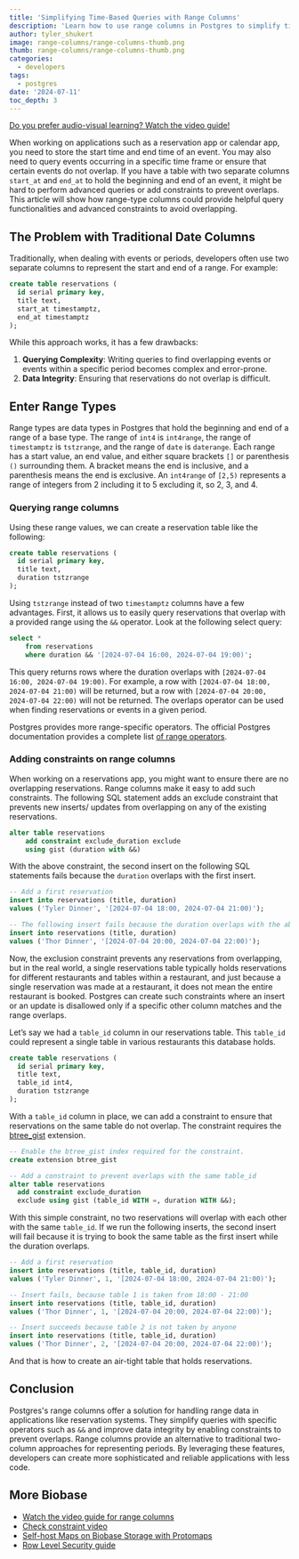 ```yaml
---
title: 'Simplifying Time-Based Queries with Range Columns'
description: 'Learn how to use range columns in Postgres to simplify time-based queries and add constraints to prevent overlaps.'
author: tyler_shukert
image: range-columns/range-columns-thumb.png
thumb: range-columns/range-columns-thumb.png
categories:
  - developers
tags:
  - postgres
date: '2024-07-11'
toc_depth: 3
---
```


<Admonition>

[Do you prefer audio-visual learning? Watch the video guide!](https://youtu.be/eG_9lZrrbEY?si=MtTQsKZrzMinU536)

</Admonition>

When working on applications such as a reservation app or calendar app, you need to store the start time and end time of an event. You may also need to query events occurring in a specific time frame or ensure that certain events do not overlap. If you have a table with two separate columns `start_at` and `end_at` to hold the beginning and end of an event, it might be hard to perform advanced queries or add constraints to prevent overlaps. This article will show how range-type columns could provide helpful query functionalities and advanced constraints to avoid overlapping.

## The Problem with Traditional Date Columns

Traditionally, when dealing with events or periods, developers often use two separate columns to represent the start and end of a range. For example:

```sql
create table reservations (
  id serial primary key,
  title text,
  start_at timestamptz,
  end_at timestamptz
);
```

While this approach works, it has a few drawbacks:

1. **Querying Complexity**: Writing queries to find overlapping events or events within a specific period becomes complex and error-prone.
2. **Data Integrity**: Ensuring that reservations do not overlap is difficult.

## Enter Range Types

Range types are data types in Postgres that hold the beginning and end of a range of a base type. The range of `int4` is `int4range`, the range of `timestamptz` is `tstzrange`, and the range of `date` is `daterange`. Each range has a start value, an end value, and either square brackets `[]` or parenthesis `()` surrounding them. A bracket means the end is inclusive, and a parenthesis means the end is exclusive. An `int4range` of `[2,5)` represents a range of integers from 2 including it to 5 excluding it, so 2, 3, and 4.

### Querying range columns

Using these range values, we can create a reservation table like the following:

```sql
create table reservations (
  id serial primary key,
  title text,
  duration tstzrange
);
```

Using `tstzrange` instead of two `timestamptz` columns have a few advantages. First, it allows us to easily query reservations that overlap with a provided range using the `&&` operator. Look at the following select query:

```sql
select *
	from reservations
	where duration && '[2024-07-04 16:00, 2024-07-04 19:00)';
```

This query returns rows where the duration overlaps with `[2024-07-04 16:00, 2024-07-04 19:00)`. For example, a row with `[2024-07-04 18:00, 2024-07-04 21:00)` will be returned, but a row with `[2024-07-04 20:00, 2024-07-04 22:00)` will not be returned. The overlaps operator can be used when finding reservations or events in a given period.

Postgres provides more range-specific operators. The official Postgres documentation provides a complete list [of range operators](https://www.postgresql.org/docs/9.3/functions-range.html).

### Adding constraints on range columns

When working on a reservations app, you might want to ensure there are no overlapping reservations. Range columns make it easy to add such constraints. The following SQL statement adds an exclude constraint that prevents new inserts/ updates from overlapping on any of the existing reservations.

```sql
alter table reservations
	add constraint exclude_duration exclude
	using gist (duration with &&)
```

With the above constraint, the second insert on the following SQL statements fails because the `duration` overlaps with the first insert.

```sql
-- Add a first reservation
insert into reservations (title, duration)
values ('Tyler Dinner', '[2024-07-04 18:00, 2024-07-04 21:00)');

-- The following insert fails because the duration overlaps with the above
insert into reservations (title, duration)
values ('Thor Dinner', '[2024-07-04 20:00, 2024-07-04 22:00)');
```

Now, the exclusion constraint prevents any reservations from overlapping, but in the real world, a single reservations table typically holds reservations for different restaurants and tables within a restaurant, and just because a single reservation was made at a restaurant, it does not mean the entire restaurant is booked. Postgres can create such constraints where an insert or an update is disallowed only if a specific other column matches and the range overlaps.

Let’s say we had a `table_id` column in our reservations table. This `table_id` could represent a single table in various restaurants this database holds.

```sql
create table reservations (
  id serial primary key,
  title text,
  table_id int4,
  duration tstzrange
);
```

With a `table_id` column in place, we can add a constraint to ensure that reservations on the same table do not overlap. The constraint requires the [btree_gist](https://www.postgresql.org/docs/current/btree-gist.html) extension.

```sql
-- Enable the btree_gist index required for the constraint.
create extension btree_gist

-- Add a constraint to prevent overlaps with the same table_id
alter table reservations
  add constraint exclude_duration
  exclude using gist (table_id WITH =, duration WITH &&);
```

With this simple constraint, no two reservations will overlap with each other with the same `table_id`. If we run the following inserts, the second insert will fail because it is trying to book the same table as the first insert while the duration overlaps.

```sql
-- Add a first reservation
insert into reservations (title, table_id, duration)
values ('Tyler Dinner', 1, '[2024-07-04 18:00, 2024-07-04 21:00)');

-- Insert fails, because table 1 is taken from 18:00 - 21:00
insert into reservations (title, table_id, duration)
values ('Thor Dinner', 1, '[2024-07-04 20:00, 2024-07-04 22:00)');

-- Insert succeeds because table 2 is not taken by anyone
insert into reservations (title, table_id, duration)
values ('Thor Dinner', 2, '[2024-07-04 20:00, 2024-07-04 22:00)');
```

And that is how to create an air-tight table that holds reservations.

## Conclusion

Postgres's range columns offer a solution for handling range data in applications like reservation systems. They simplify queries with specific operators such as `&&` and improve data integrity by enabling constraints to prevent overlaps. Range columns provide an alternative to traditional two-column approaches for representing periods. By leveraging these features, developers can create more sophisticated and reliable applications with less code.

## More Biobase

- [Watch the video guide for range columns](https://youtu.be/eG_9lZrrbEY?si=MtTQsKZrzMinU536)
- [Check constraint video](https://youtu.be/hjrQb029LEE?si=wJ8ztryZP6K6EKmW)
- [Self-host Maps on Biobase Storage with Protomaps](https://biobase.link/protomaps-storage-yt)
- [Row Level Security guide](https://biobase.studio/docs/guides/database/postgres/row-level-security)
